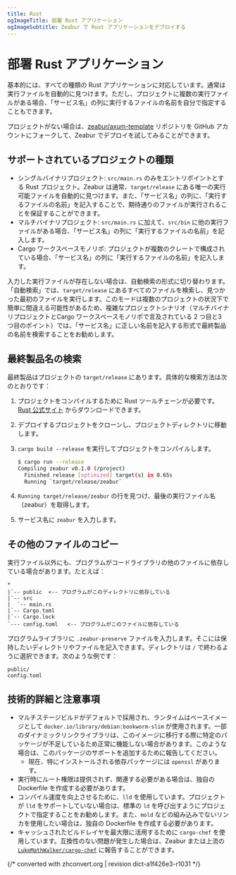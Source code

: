 ```yaml
---
title: Rust
ogImageTitle: 部署 Rust アプリケーション
ogImageSubtitle: Zeabur で Rust アプリケーションをデプロイする
---
```


# 部署 Rust アプリケーション

基本的には、すべての種類の Rust アプリケーションに対応しています。通常は実行ファイルを自動的に見つけます。ただし、プロジェクトに複数の実行ファイルがある場合、「サービス名」の列に実行するファイルの名前を自分で指定することもできます。

プロジェクトがない場合は、[zeabur/axum-template](https://github.com/zeabur/axum-template) リポジトリを GitHub アカウントにフォークして、Zeabur でデプロイを試してみることができます。

## サポートされているプロジェクトの種類

- シングルバイナリプロジェクト: `src/main.rs` のみをエントリポイントとする Rust プロジェクト。Zeabur は通常、`target/release` にある唯一の実行可能ファイルを自動的に見つけます。また、「サービス名」の列に、「実行するファイルの名前」を記入することで、期待通りのファイルが実行されることを保証することができます。
- マルチバイナリプロジェクト: `src/main.rs` に加えて、`src/bin` に他の実行ファイルがある場合、「サービス名」の列に「実行するファイルの名前」を記入します。
- Cargo ワークスペースモノリポ: プロジェクトが複数のクレートで構成されている場合、「サービス名」の列に「実行するファイルの名前」を記入します。

入力した実行ファイルが存在しない場合は、自動検索の形式に切り替わります。「自動検索」では、`target/release` にあるすべてのファイルを検索し、見つかった最初のファイルを実行します。このモードは複数のプロジェクトの状況下で簡単に間違える可能性があるため、複雑なプロジェクトシナリオ（マルチバイナリプロジェクトとCargo ワークスペースモノリポで言及されている 2 つ目と3 つ目のポイント）では、「サービス名」に正しい名前を記入する形式で最終製品の名前を検索することをお勧めします。

## 最終製品名の検索

最終製品はプロジェクトの `target/release` にあります。具体的な検索方法は次のとおりです：

1. プロジェクトをコンパイルするために Rust ツールチェーンが必要です。[Rust 公式サイト](https://www.rust-lang.org) からダウンロードできます。
2. デプロイするプロジェクトをクローンし、プロジェクトディレクトリに移動します。
3. `cargo build --release` を実行してプロジェクトをコンパイルします。

    ```bash
    $ cargo run --release
    Compiling zeabur v0.1.0 (/project)
      Finished release [optimized] target(s) in 0.65s
      Running `target/release/zeabur`
    ```

4. `Running target/release/zeabur` の行を見つけ、最後の実行ファイル名（zeabur）を取得します。
5. サービス名に `zeabur` を入力します。

## その他のファイルのコピー

実行ファイル以外にも、プログラムがコードライブラリの他のファイルに依存している場合があります。たとえば：

```plain
*
|`-- public  <-- プログラムがこのディレクトリに依存している
|`-- src
|  `-- main.rs
|`-- Cargo.toml
|`-- Cargo.lock
`--- config.toml   <-- プログラムがこのファイルに依存している
```

プログラムライブラリに `.zeabur-preserve` ファイルを入力します。そこには保持したいディレクトリやファイルを記入できます。ディレクトリは `/` で終わるように選択できます。次のような例です：

```plain
public/
config.toml
```

## 技術的詳細と注意事項

- マルチステージビルドがデフォルトで採用され、ランタイムはベースイメージとして `docker.io/library/debian:bookworm-slim` が使用されます。一部のダイナミックリンクライブラリは、このイメージに移行する際に特定のパッケージが不足しているため正常に機能しない場合があります。このような場合は、このパッケージのサポートを追加するために報告してください。
  - 現在、特にインストールされる依存パッケージには `openssl` があります。
- 実行時にルート権限は提供されず、関連する必要がある場合は、独自の Dockerfile を作成する必要があります。
- コンパイル速度を向上させるために、`lld` を使用しています。プロジェクトが `lld` をサポートしていない場合は、標準の `ld` を呼び出すようにプロジェクトで指定することをお勧めします。また、`mold` などの組み込みでないリンカを使用したい場合は、独自の Dockerfile を作成する必要があります。
- キャッシュされたビルドレイヤを最大限に活用するために `cargo-chef` を使用しています。互換性のない問題が発生した場合は、Zeabur または上流の [`LukeMathWalker/cargo-chef`](https://github.com/LukeMathWalker/cargo-chef) に報告することができます。

{/* converted with zhconvert.org | revision dict-a1f426e3-r1031 */}
